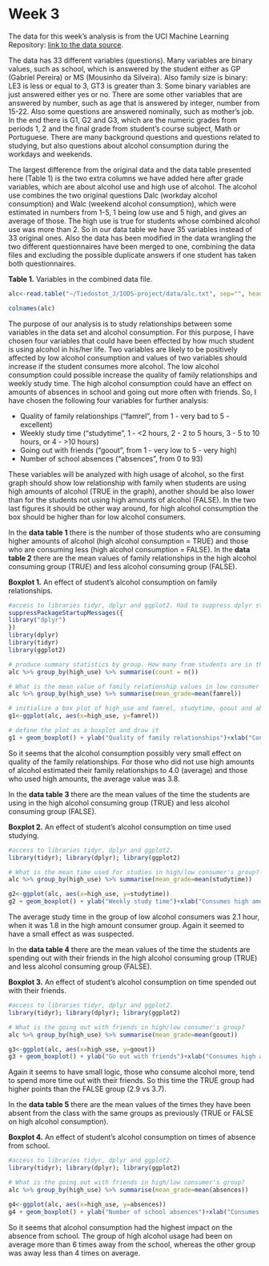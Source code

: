 # Week 3

The data for this week's analysis is from the UCI Machine Learning Repository:
[link to the data source](https://archive.ics.uci.edu/ml/datasets/STUDENT+ALCOHOL+CONSUMPTION). 

The data has 33 different variables (questions). Many variables are binary values, such as school, which is answered by the student either as GP (Gabriel Pereira) or MS (Mousinho da Silveira). Also family size is binary: LE3 is less or equal to 3, GT3 is greater than 3. Some binary variables are just answered either yes or no. There are some other variables that are answered by number, such as age that is answered by integer, number from 15-22. Also some questions are answered nominally, such as mother's job. In the end there is G1, G2 and G3, which are the numeric grades from periods 1, 2 and the final grade from student's course subject, Math or Portuguese. There are many background questions and questions related to studying, but also questions about alcohol consumption during the workdays and weekends.

The largest difference from the original data and the data table presented here (Table 1) is the two extra columns we have added here after grade variables, which are about alcohol use and high use of alcohol. The alcohol use combines the two original questions Dalc (workday alcohol consumption) and Walc (weekend alcohol consumption), which were estimated in numbers from 1-5, 1 being low use and 5 high, and gives an average of those. The high use is true for students whose combined alcohol use was more than 2. So in our data table we have 35 variables instead of 33 original ones. Also the data has been modified in the data wrangling the two different questionnaires have been merged to one, combining the data files and excluding the possible duplicate answers if one student has taken both questionnaires.


**Table 1.** Variables in the combined data file.
```r
alc<-read.table("~/Tiedostot_J/IODS-project/data/alc.txt", sep="", header=TRUE)

colnames(alc)
```

The purpose of our analysis is to study relationships between some variables in the data set and alcohol consumption. For this purpose, I have chosen four variables that could have been effected by how much student is using alcohol in his/her life. Two variables are likely to be positively affected by low alcohol consumption and values of two variables should increase if the student consumes more alcohol. The low alcohol consumption could possible increase the quality of family relationships and weekly study time. The high alcohol consumption could have an effect on amounts of absences in school and going out more often with friends. So, I have chosen the following four variables for further analysis:

- Quality of family relationships ("famrel", from 1 - very bad to 5 - excellent) 
- Weekly study time ("studytime", 1 - <2 hours, 2 - 2 to 5 hours, 3 - 5 to 10 hours, or 4 - >10 hours)
- Going out with friends ("goout", from 1 - very low to 5 - very high)  
- Number of school absences ("absences", from 0 to 93) 

These variables will be analyzed with high usage of alcohol, so the first graph should show low relationship with family when students are using high amounts of alcohol (TRUE in the graph), another should be also lower than for the students not using high amounts of alcohol (FALSE). In the two last figures it should be other way around, for high alcohol consumption the box should be higher than for low alcohol consumers. 

In the **data table 1** there is the number of those students who are consuming higher amounts of alcohol (high alcohol consumption = TRUE) and those who are consuming less (high alcohol consumption = FALSE). In the **data table 2** there are the mean values of family relationships in the high alcohol consuming group (TRUE) and less alcohol consuming group (FALSE).

**Boxplot 1.** An effect of student's alcohol consumption on family relationships. 
```r
#access to libraries tidyr, dplyr and ggplot2. Had to suppress dplyr startupmessage.
suppressPackageStartupMessages({
library("dplyr")
})
library(dplyr)
library(tidyr)
library(ggplot2)

# produce summary statistics by group. How many from students are in the high alcohol consumption group?
alc %>% group_by(high_use) %>% summarise(count = n())

# What is the mean value of family relationship values in low consumer's group?
alc %>% group_by(high_use) %>% summarise(mean_grade=mean(famrel))

# initialize a box plot of high_use and famrel, studytime, goout and absences.
g1<-ggplot(alc, aes(x=high_use, y=famrel))

# define the plot as a boxplot and draw it
g1 + geom_boxplot() + ylab("Quality of family relationships")+xlab("Consumes high amounts of alcohol")+ggtitle("Effect of student's alcohol consumption on his/her family relationships")

```

So it seems that the alcohol consumption possibly very small effect on quality of the family relationships. For those who did not use high amounts of alcohol estimated their family relationships to 4.0 (average) and those who used high amounts, the average value was 3.8.

In the **data table 3** there are the mean values of the time the students are using in the high alcohol consuming group (TRUE) and less alcohol consuming group (FALSE).

**Boxplot 2.** An effect of student's alcohol consumption on time used studying. 

```r
#access to libraries tidyr, dplyr and ggplot2.
library(tidyr); library(dplyr); library(ggplot2)

# What is the mean time used for studies in high/low consumer's group?
alc %>% group_by(high_use) %>% summarise(mean_grade=mean(studytime))

g2<-ggplot(alc, aes(x=high_use, y=studytime))
g2 + geom_boxplot() + ylab("Weekly study time")+xlab("Consumes high amounts of alcohol")+ggtitle("Effect of student's alcohol consumption on his/her study time")
```

The average study time in the group  of low alcohol consumers was 2.1 hour, when it was 1.8 in the high amount consumer group. Again it seemed to have a small effect as was suspected.

In the **data table 4** there are the mean values of the time the students are spending out with their friends in the high alcohol consuming group (TRUE) and less alcohol consuming group (FALSE).

**Boxplot 3.** An effect of student's alcohol consumption on time spended out with their friends. 


```r
#access to libraries tidyr, dplyr and ggplot2.
library(tidyr); library(dplyr); library(ggplot2)

# What is the going out with friends in high/low consumer's group?
alc %>% group_by(high_use) %>% summarise(mean_grade=mean(goout))

g3<-ggplot(alc, aes(x=high_use, y=goout)) 
g3 + geom_boxplot() + ylab("Go out with friends")+xlab("Consumes high amounts of alcohol")+ggtitle("Effect of student's alcohol consumption on going out with friends")
```
 
Again it seems to have small logic, those who consume alcohol more, tend to spend more time out with their friends. So this time the TRUE group had higher points than the FALSE group (2.9 vs 3.7).

In the **data table 5** there are the mean values of the times they have been absent from the class with the same groups as previously (TRUE or FALSE on high alcohol consumption).

**Boxplot 4.** An effect of student's alcohol consumption on times of absence from school.


```r
#access to libraries tidyr, dplyr and ggplot2.
library(tidyr); library(dplyr); library(ggplot2)

# What is the going out with friends in high/low consumer's group?
alc %>% group_by(high_use) %>% summarise(mean_grade=mean(absences))

g4<-ggplot(alc, aes(x=high_use, y=absences))
g4 + geom_boxplot() + ylab("Number of school absences")+xlab("Consumes high amounts of alcohol")+ggtitle("Effect of student's alcohol consumption on school absences")

```


So it seems that alcohol consumption had the highest impact on the absence from school. The group of high alcohol usage had been on average more than 6 times away from the school, whereas the other group was away less than 4 times on average.
